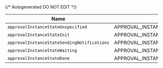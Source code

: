 {/* Autogenerated DO NOT EDIT  */}

| Name                                          | Value                                         |
| --------------------------------------------- | --------------------------------------------- |
| `approvalInstanceStateUnspecified`            | APPROVAL_INSTANCE_STATE_UNSPECIFIED           |
| `approvalInstanceStateInit`                   | APPROVAL_INSTANCE_STATE_INIT                  |
| `approvalInstanceStateSendingNotifications`   | APPROVAL_INSTANCE_STATE_SENDING_NOTIFICATIONS |
| `approvalInstanceStateWaiting`                | APPROVAL_INSTANCE_STATE_WAITING               |
| `approvalInstanceStateDone`                   | APPROVAL_INSTANCE_STATE_DONE                  |


